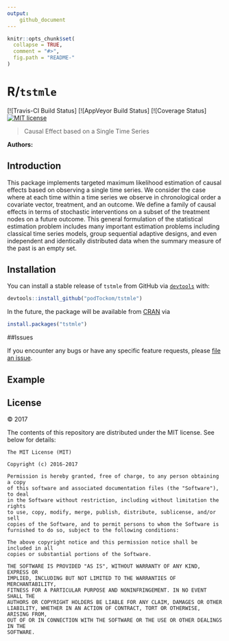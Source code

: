 ```yaml
---
output: 
    github_document
---
```


<!-- README.md is generated from README.Rmd. Please edit that file -->

```r
knitr::opts_chunk$set(
  collapse = TRUE,
  comment = "#>",
  fig.path = "README-"
)
```

# R/`tstmle`

[![Travis-CI Build Status]
[![AppVeyor Build  Status]
[![Coverage Status]
[![MIT license](http://img.shields.io/badge/license-MIT-brightgreen.svg)](http://opensource.org/licenses/MIT)

> Causal Effect based on a Single Time Series

__Authors:__ 

## Introduction

This package implements targeted maximum likelihood estimation of causal effects based on observing a single time series. We consider the case where at each time within a time series we observe in chronological order a covariate vector, treatment, and an outcome. We define a family of causal effects in terms of stochastic interventions on a subset of the treatment nodes on a future outcome. This general formulation of the statistical estimation problem includes many important estimation problems including classical time series models, group sequential adaptive designs, and even independent and identically distributed data when the summary measure of the past is an empty set. 

## Installation

You can install a stable release of `tstmle` from GitHub via
[`devtools`](https://www.rstudio.com/products/rpackages/devtools/) with:

```r
devtools::install_github("podTockom/tstmle")
```

In the future, the package will be available from [CRAN](https://cran.r-project.org/) via

```r
install.packages("tstmle")
```

##Issues

If you encounter any bugs or have any specific feature requests, please [file an issue](https://github.com/podTockom/tstmle/issues).

## Example

## License
&copy; 2017 

The contents of this repository are distributed under the MIT license. See
below for details:
```
The MIT License (MIT)

Copyright (c) 2016-2017 

Permission is hereby granted, free of charge, to any person obtaining a copy
of this software and associated documentation files (the "Software"), to deal
in the Software without restriction, including without limitation the rights
to use, copy, modify, merge, publish, distribute, sublicense, and/or sell
copies of the Software, and to permit persons to whom the Software is
furnished to do so, subject to the following conditions:

The above copyright notice and this permission notice shall be included in all
copies or substantial portions of the Software.

THE SOFTWARE IS PROVIDED "AS IS", WITHOUT WARRANTY OF ANY KIND, EXPRESS OR
IMPLIED, INCLUDING BUT NOT LIMITED TO THE WARRANTIES OF MERCHANTABILITY,
FITNESS FOR A PARTICULAR PURPOSE AND NONINFRINGEMENT. IN NO EVENT SHALL THE
AUTHORS OR COPYRIGHT HOLDERS BE LIABLE FOR ANY CLAIM, DAMAGES OR OTHER
LIABILITY, WHETHER IN AN ACTION OF CONTRACT, TORT OR OTHERWISE, ARISING FROM,
OUT OF OR IN CONNECTION WITH THE SOFTWARE OR THE USE OR OTHER DEALINGS IN THE
SOFTWARE.
```
